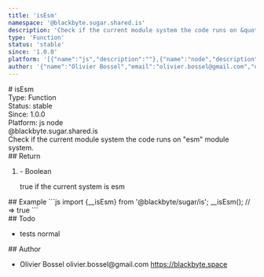 ```yaml
---
title: 'isEsm'
namespace: '@blackbyte.sugar.shared.is'
description: 'Check if the current module system the code runs on &quot;esm&quot; module system.'
type: 'Function'
status: 'stable'
since: '1.0.0'
platform: '[{"name":"js","description":""},{"name":"node","description":""}]'
author: '{"name":"Olivier Bossel","email":"olivier.bossel@gmail.com","url":"https://blackbyte.space"}'
---
```


<div class="docmap-mdx">
  # isEsm
  <div class="_metas">
    <div class="_type">
      <span class="_type-label">Type:</span>
      <span class="_type-value">Function</span>
    </div>
    <div class="_status">
      <span class="_status-label">Status:</span>
      <span class="_status-value -stable">stable</span>
    </div>
    <div class="_since">
      <span class="_since-label">Since:</span>
      <span class="_since-value">1.0.0</span>
    </div>
    <div class="_platform">
      <span class="_platform-label">Platform:</span>
      <span class="_platform-value -js">js</span>
      <span class="_platform-value -node">node</span>
    </div>
  </div>
  <div class="_namespace">@blackbyte.sugar.shared.is</div>
  <div class="_description typo-lead typo-format">
    Check if the current module system the code runs on &quot;esm&quot; module
    system.
  </div>
  <div class="_return">
    ## Return
    <ol class="_list">
      <li class="_item">
        <span class="_default">-</span>
        <span class="_type">Boolean</span>
        <p class="_description">true if the current system is esm</p>
      </li>
    </ol>
  </div>
  <div class="_examples">
    ## Example ```js import {__isEsm} from '@blackbyte/sugar/is'; __isEsm(); //
    => true ```
  </div>
  <div class="_todo">
    ## Todo
    <ul class="_list">
      <li class="_item">
        <span class="_description">tests</span>
        <span class="_priority -normal">normal</span>
      </li>
    </ul>
  </div>
  <div class="_author">
    ## Author
    <ul class="_list">
      <li class="_item">
        <span class="_name">Olivier Bossel</span>
        <span class="_email">olivier.bossel@gmail.com</span>
        <a href="https://blackbyte.space" target="_blank" class="_url">
          https://blackbyte.space
        </a>
      </li>
    </ul>
  </div>
</div>
